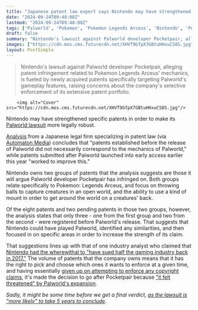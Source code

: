 ```yaml
---
title: "Japanese patent law expert says Nintendo may have strengthened its claims specifically to target Palworld"
date: "2024-09-24T09:48:08Z"
lastmod: "2024-09-24T09:48:08Z"
tags: ['Palworld', 'Pokemon', 'Pokemon Legends Arceus', 'Nintendo', 'Pocketpair', 'Lawsuit', 'Patent', 'Gaming Industry', 'Legal Battle']
draft: false
summary: "Nintendo's lawsuit against Palworld developer Pocketpair, alleging patent infringement related to Pokemon Legends Arceus' mechanics, is fueled by newly acquired patents specifically targeting Palworld's gameplay features, raising concerns about the company's selective enforcement of its extensive patent portfolio."
images: ["https://cdn.mos.cms.futurecdn.net/XHVT9GfpX7GBtuHHxuCS8S.jpg"]
layout: PostSimple
---
```

> Nintendo's lawsuit against Palworld developer Pocketpair, alleging patent infringement related to Pokemon Legends Arceus' mechanics, is fueled by newly acquired patents specifically targeting Palworld's gameplay features, raising concerns about the company's selective enforcement of its extensive patent portfolio.


        <img alt="Cover" src="https://cdn.mos.cms.futurecdn.net/XHVT9GfpX7GBtuHHxuCS8S.jpg"/>
        
Nintendo may have strengthened specific patents in order to make its [Palworld lawsuit](https://www.gamesradar.com/games/survival/its-official-palworld-has-been-nintendod-as-the-pokemon-company-files-lawsuit-against-pocketpair-for-infringing-multiple-patent-rights/) more legally robust.

[Analysis](https://siarasia.jp/patent/2028/) from a Japanese legal firm specializing in patent law (via [Automaton Media](https://automaton-media.com/en/news/nintendo-may-have-reinforced-patents-specifically-to-target-palworlds-game-mechanics-expert-suggests/)) concludes that "patents established before the release of Palworld did not necessarily correspond to the mechanics of Palworld," while patents submitted after Palworld launched into early access earlier this year "worked to improve this."

Nintendo owns two groups of patents that the analysis suggests are those it will argue Palworld developer Pocketpair has infringed on. Both groups relate specifically to Pokemon: Legends Arceus, and focus on throwing balls to capture creatures in an open world, and the ability to use a kind of mount in order to get around the world on a creatures' back.

Of the eight patents and two pending patents in those two groups, however, the analysis states that only three - one from the first group and two from the second - were registered before Palworld's release. That suggests that Nintendo could have played Palworld, identified any similarities, and then focused in on specific areas in order to increase the strength of its claim.

That suggestions lines up with that of one industry analyst who claimed that [Nintendo had the wherewithal to "have sued half the gaming industry back in 2017."](https://www.gamesradar.com/games/survival/amid-the-palworld-dispute-one-analyst-says-nintendo-only-strikes-when-it-wants-to-because-it-could-have-sued-half-the-gaming-industry-back-in-2017/) The volume of patents that the company owns means that it has the right to pick and choose which ones it wants to enforce at a given time, and having essentially [given up on attempting to enforce any copyright claims](https://www.gamesradar.com/games/survival/nintendos-patent-lawsuit-shows-its-given-up-making-the-case-that-palworlds-characters-are-similar-to-pokemons-analyst-explains/), it's made the decision to go after Pocketpair because ["it felt threatened" by Palworld's expansion](https://www.gamesradar.com/games/survival/nintendo-felt-threatened-by-palworlds-sales-success-and-anime-expansion-analyst-says-this-lawsuit-would-have-never-happened-if-palworld-had-500-users-per-day/).

*Sadly, it might be some time before we get a final verdict, *[<em>as the lawsuit is "more likely" to take 5 years to conclude</em>](https://www.gamesradar.com/games/survival/ip-expert-says-nintendos-palworld-lawsuit-is-more-likely-to-take-5-years-than-to-finish-in-1-but-pocketpair-can-easily-afford-the-legal-battle/)*.*
        